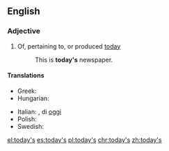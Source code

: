 ==English==

===Adjective===
{{en-adj|-|head=[[today]][['s]]}}

# Of, pertaining to, or produced [[today]]
#: This is '''today's''' newspaper.

====Translations====
{{trans-top}}
* Greek: {{t+|el|σημερινός}}
* Hungarian: {{t+|hu|mai}}
{{trans-mid}}
* Italian: {{t+|it|odierno}}, di [[oggi]]
* Polish: {{t+|pl|dzisiejszy}}
* Swedish: {{t+|sv|dag|alt=dagens}}
{{trans-bottom}}

[[el:today's]]
[[es:today's]]
[[pl:today's]]
[[chr:today's]]
[[zh:today's]]